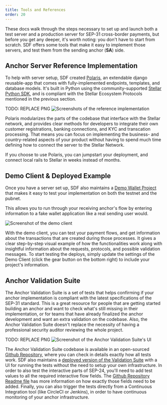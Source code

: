 ```yaml
---
title: Tools and References
order: 20
---
```


These docs walk through the steps necessary to set up and launch both a test server and a production server for SEP-31 cross-border payments, but before you get any deeper, it's worth noting: you don't have to start from scratch. SDF offers some tools that make it easy to implement those servers, and test them from the sending anchor (**SA**) side.

## Anchor Server Reference Implementation

To help with server setup, SDF created [Polaris](https://github.com/stellar/django-polaris), an extendable django reusable-app that comes with fully-implemented endpoints, templates, and database models. It's built in Python using the community-supported [Stellar Python SDK](https://github.com/StellarCN/py-stellar-base), and is compliant with the Stellar Ecosystem Protocols mentioned in the previous section.

TODO: REPLACE PNG ![Screenshots of the reference implementation](../../web-assets/polaris.png)

Polaris modularizes the parts of the codebase that interface with the Stellar network, and provides clear methods for developers to integrate their own customer registrations, banking connections, and KYC and transcation processing. That means you can focus on implementing the business- and country-related aspects of your product without having to spend much time defining how to connect the server to the Stellar Network.

If you choose to use Polaris, you can jumpstart your deployment, and connect local rails to Stellar in weeks instead of months.

## Demo Client & Deployed Example

Once you have a server set up, SDF also maintains a [Demo Wallet Project](https://demo-wallet.stellar.org/) that makes it easy to test your implementation on both the testnet and the pubnet.

This allows you to run through your receiving anchor's flow by entering information to a fake wallet application like a real sending user would.

![Screenshot of the demo client](../../web-assets/demo-wallet-sep31.png)

With the demo client, you can test your payment flows, and get information about the transactions that are created during those processes. It gives a clear step-by-step visual example of how the functionalities work along with insightful information about the requests, protocols, and possible validation messages. To start testing the deploys, simply update the settings of the Demo Client (click the gear button on the bottom right) to include your project's information.

## Anchor Validation Suite

The Anchor Validation Suite is a set of tests that helps confirming if your anchor implementation is compliant with the latest specifications of the SEP-31 standard. This is a great resource for people that are getting started building an anchor and want to check what's still missing in their implementation, or for teams that have already finalized the anchor development and want an extra validation on the codebase. Also, the Anchor Validation Suite doesn't replace the necessity of having a professional security auditor reviewing the whole project.

TODO: REPLACE PNG ![Screenshot of the Anchor Validation Suite's UI](../../web-assets/anchor-validation-suite.png)

The Anchor Validation Suite codebase is available in an open-sourced [Github Repository](https://github.com/stellar/transfer-server-validator/), where you can check in details exactly how all tests work. SDF also maintains a [deployed version of the Validation Suite](http://anchor-validator.stellar.org/) with a UI for running the tests without the need to setup your own infrastructure. In order to also test the interactive parts of SEP-24, you'll need to add test values to all the required interactive flow fields. The [Github Repository Readme file](https://github.com/stellar/transfer-server-validator/#providing-field-values) has more information on how exactly those fields need to be added. Finally, you can also trigger the tests directly from a Continuous Integration tool (like CircleCI or Jenkins), in order to have continuous monitoring of your anchor infrastructure.
